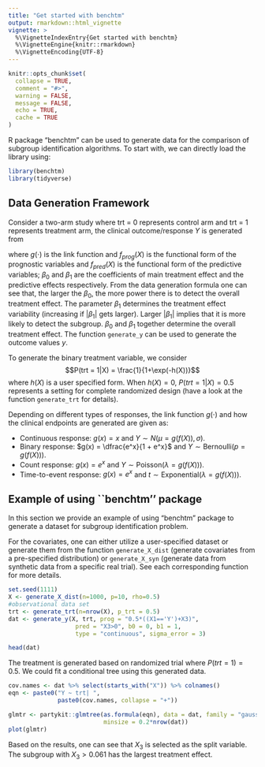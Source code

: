 ```yaml
---
title: "Get started with benchtm"
output: rmarkdown::html_vignette
vignette: >
  %\VignetteIndexEntry{Get started with benchtm}
  %\VignetteEngine{knitr::rmarkdown}
  %\VignetteEncoding{UTF-8}
---
```



```r
knitr::opts_chunk$set(
  collapse = TRUE,
  comment = "#>",
  warning = FALSE,
  message = FALSE,
  echo = TRUE,
  cache = TRUE
)
```
R package "benchtm" can be used to generate data for the comparison of subgroup identification algorithms. To start with, we can directly load the library using:

```r
library(benchtm)
library(tidyverse)
```


## Data Generation Framework
Consider a two-arm study where trt = 0 represents control arm and trt = 1 represents treatment arm, the clinical outcome/response $Y$ is generated from 

\begin{equation}
\mathbb{E} (Y|X) = g(f(X)) = g(f_{prog}(X) + trt*(\beta_0 + \beta_1 f_{pred}(X))),
\end{equation}

where $g(\cdot)$ is the link function and $f_{prog}(X)$ is the functional form of the prognostic variables and $f_{pred}(X)$ is the functional form of the predictive variables; $\beta_0$ and $\beta_1$ are the coefficients of main treatment effect and the predictive effects respectively. From the data generation formula one can see that, the larger the $\beta_0$, the more power there is to detect the overall treatment effect. The parameter $\beta_1$ determines the treatment effect variability (increasing if $|\beta_1|$ gets larger). Larger $|\beta_1|$ implies that it is more likely to detect the subgroup. $\beta_0$ and $\beta_1$ together determine the overall treatment effect. The function `generate_y` can be used to generate the outcome values $y$.

To generate the binary treatment variable, we consider $$P(trt = 1|X) = \frac{1}{1+\exp(-h(X))}$$ where $h(X)$ is a user specified form. When $h(X) = 0$, $P(trt = 1|X) = 0.5$ represents a setting for complete randomized design (have a look at the function `generate_trt` for details).

Depending on different types of responses, the link function $g(\cdot)$ and how the clinical endpoints are generated are given as: 

- Continuous response: $g(x) = x$ and $Y \sim N(\mu = g(f(X)), \sigma)$.
- Binary response: $g(x) = \dfrac{e^x}{1 + e^x}$ and $Y \sim \text{Bernoulli}(p = g(f(X)))$.
- Count response: $g(x) = e^x$ and $Y\sim \text{Poisson}(\lambda = g(f(X)))$.
- Time-to-event response: $g(x) = e^x$ and $t\sim \text{Exponential}(\lambda = g(f(X)))$.

## Example of using ``benchtm'' package
In this section we provide an example of using "benchtm" package to generate a dataset for subgroup identification problem.

For the covariates, one can either utilize a user-specified dataset or generate them from the function `generate_X_dist` (generate covariates from a pre-specified distribution) or `generate_X_syn` (generate data from synthetic data from a specific real trial). See each corresponding function for more details.
```r
set.seed(1111)
X <- generate_X_dist(n=1000, p=10, rho=0.5)
#observational data set
trt <- generate_trt(n=nrow(X), p_trt = 0.5)
dat <- generate_y(X, trt, prog = "0.5*((X1=='Y')+X3)",
                   pred = "X3>0", b0 = 0, b1 = 1,
                   type = "continuous", sigma_error = 3)

head(dat)
```

The treatment is generated based on randomized trial where $P(trt = 1) = 0.5$. We could fit a conditional tree using this generated data. 
```r
cov.names <- dat %>% select(starts_with("X")) %>% colnames()
eqn <- paste0("Y ~ trt| ",
              paste0(cov.names, collapse = "+"))

glmtr <- partykit::glmtree(as.formula(eqn), data = dat, family = "gaussian",
                           minsize = 0.2*nrow(dat))
plot(glmtr)
```

Based on the results, one can see that $X_3$ is selected as the split variable. The subgroup with $X_3>0.061$  has the largest treatment effect. 
